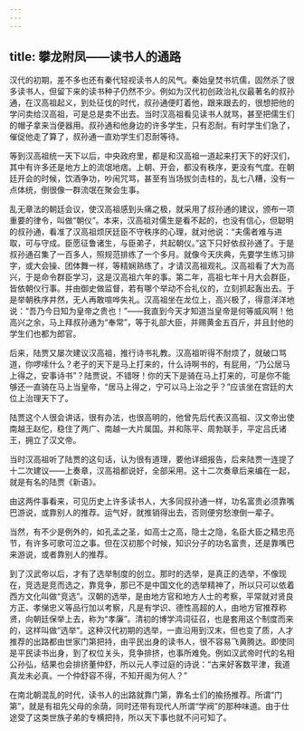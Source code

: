 ```yaml
---
---
---
```

title: 攀龙附凤——读书人的通路
---




汉代的初期，差不多也还有秦代轻视读书人的风气。秦始皇焚书坑儒，固然杀了很多读书人，但留下来的读书种子仍然不少。例如为汉代初创政治礼仪最著名的叔孙通，在汉高祖起义，到处征伐的时代，叔孙通便盯着他，跟来跟去的，很想把他的学问卖给汉高祖，可是总是卖不出去。当时汉高祖看见读书人就骂，甚至把儒生们的帽子拿来当便器用。叔孙通和他身边的许多学生，只有忍耐。有时学生们急了，催促他走了算了，叔孙通一直劝学生们忍耐等待。

等到汉高祖统一天下以后，中央政府里，都是和汉高祖一道起来打天下的好汉们，其中有许多还是地方上的流氓地痞。上朝、开会，都没有秩序，更没有气度。在朝廷开会的时候，饮酒争功，吵闹咒骂，甚至有当场拔剑击柱的，乱七八糟，没有一点体统，倒很像一群流氓在聚会生事。

乱无章法的朝廷会议，使汉高祖感到头痛之极，就采用了叔孙通的建议，颁布一项重要的律令，叫做“朝仪”。本来，汉高祖对儒生是看不起的，也没有信心，但聪明的叔孙通，看准了汉高祖烦厌廷臣不守秩序的心理，就对他说：“夫儒者难与进取，可与守成。臣愿征鲁诸生，与臣弟子，共起朝仪。”这下只好依叔孙通了。于是叔孙通召集了一百多人，照规范排练了一个多月。就像今天庆典，先要学生练习排字，或大会操、团体舞一样，等精娴熟练了，才请汉高祖观礼。汉高祖看了大为高兴，于是命令群臣学习，这是汉高祖六年的事。第二年，高祖七年十月大会群臣，皆依朝仪行事。并由御史做监督，若有哪个举动不合礼仪的，立刻抓起轰出去。于是举朝秩序井然，无人再敢喧哗失礼。汉高祖坐在龙位上，高兴极了，得意洋洋地说：“吾乃今日知为皇帝之贵也！”——我直到今天才知道当皇帝是何等威风啊！他高兴之余，马上拜叔孙通为“奉常”，等于礼部大臣，并赐黄金五百斤，并且封他的学生们也都为郎官。

后来，陆贾又屡次建议汉高祖，推行诗书礼教。汉高祖听得不耐烦了，就破口骂道，你啰嗦什么？老子的天下是马上打来的，什么诗啊书的，有屁用，“乃公居马上得之，安事诗书”？陆贾说，不错呀！你的天下是骑在马上打来的，可是你不能够还一直骑在马上当皇帝，“居马上得之，宁可以马上治之乎？”应该坐在宫廷的大位上治理天下了。

陆贾这个人很会讲话，很有办法，也很高明的，他曾先后代表汉高祖、汉文帝出使南越王赵佗，稳住了两广、南越一大片属国。并和陈平、周勃联手，平定吕氏诸王，拥立了汉文帝。

当时汉高祖听了陆贾的这句话，认为很有道理，要他详细报告，后来陆贾一连提了十二次建议——上奏章，汉高祖都说好，全部采用。这十二次奏章后来编在一起，就是有名的陆贾《新语》。

由这两件事看来，可见历史上许多读书人，大多同叔孙通一样，功名富贵必须靠嘴巴游说，或靠别人的推荐。运气好，就推销得出去，否则便穷愁潦倒一辈子。

当然，有不少是例外的，如孔孟之圣，如高士之高，隐士之隐，名臣大臣之精忠亮节，有许多可歌可泣之事。但在汉初那个时候，知识分子的功名富贵，还是靠嘴巴来游说，或者靠别人的推荐。

到了汉武帝以后，才有了选举制度的创立。那时的选举，是真正的选举，不像现在，竞选是竞而选之，靠竞争，那已不是中国文化的选举精神了，所以只可以依着西方文化叫做“竞选”。汉朝的选举，是由地方官和地方人士的考察，平常就对贤良方正、孝悌忠义等品行加以考察，凡是有学识、德性高超的人，由地方官推荐称贤，向朝廷保举上去，称为“孝廉”。清初的博学鸿词征召，也是套用这个制度而来的，这样叫做“选举”。这种汉代初期的选举，一直沿用到汉末，但也变了质，人才推荐的出路都由世家门第把持，由平民出身的读书人，很不容易飞黄腾达。即使同是平民读书出身，到了权位关头，竞争排挤，也事所难免。例如汉武帝时代的名相公孙弘，结果也会排挤董仲舒，所以元人李过庭的诗说：“古来好客数平津，我道真龙未必真。一个仲舒容不得，不知开阁为何人？”

在南北朝混乱的时代，读书人的出路就靠门第，靠名士们的揄扬推荐。所谓“门第”，就是有祖先父母的余荫，同时还带有现代人所谓“学阀”的那种味道。由于仕途受了这类世族子弟的专横把持，所以天下事也就不问可知了。